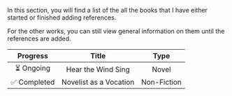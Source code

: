 In this section, you will find a list of the all the books that I have either started or finished adding references.

For the other works, you can still view general information on them until the references are added.

|   Progress   |         Title          |    Type     |
| :----------: | :--------------------: | :---------: |
|  ⏳ Ongoing  |   Hear the Wind Sing   |    Novel    |
| ✅ Completed | Novelist as a Vocation | Non-Fiction |

